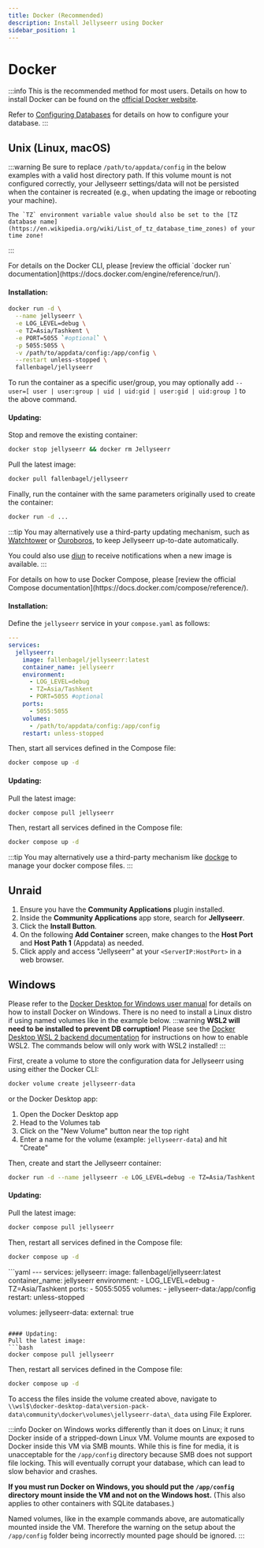 ```yaml
---
title: Docker (Recommended)
description: Install Jellyseerr using Docker
sidebar_position: 1
---
```

# Docker
:::info
This is the recommended method for most users.
Details on how to install Docker can be found on the [official Docker website](https://docs.docker.com/get-docker/).

Refer to [Configuring Databases](/extending-jellyseerr/database-config#postgresql-options) for details on how to configure your database.
:::

## Unix (Linux, macOS)
:::warning
Be sure to replace `/path/to/appdata/config` in the below examples with a valid host directory path. If this volume mount is not configured correctly, your Jellyseerr settings/data will not be persisted when the container is recreated (e.g., when updating the image or rebooting your machine).

    The `TZ` environment variable value should also be set to the [TZ database name](https://en.wikipedia.org/wiki/List_of_tz_database_time_zones) of your time zone!

:::


<Tabs groupId="docker-methods" queryString>
  <TabItem value="docker-cli" label="Docker CLI">
For details on the Docker CLI, please [review the official `docker run` documentation](https://docs.docker.com/engine/reference/run/).

#### Installation:

```bash
docker run -d \
  --name jellyseerr \
  -e LOG_LEVEL=debug \
  -e TZ=Asia/Tashkent \
  -e PORT=5055 `#optional` \
  -p 5055:5055 \
  -v /path/to/appdata/config:/app/config \
  --restart unless-stopped \
  fallenbagel/jellyseerr
```

To run the container as a specific user/group, you may optionally add `--user=[ user | user:group | uid | uid:gid | user:gid | uid:group ]` to the above command.

#### Updating:

Stop and remove the existing container:
```bash
docker stop jellyseerr && docker rm Jellyseerr
```
Pull the latest image:
```bash
docker pull fallenbagel/jellyseerr
```
Finally, run the container with the same parameters originally used to create the container:
```bash
docker run -d ...
```

:::tip
You may alternatively use a third-party updating mechanism, such as [Watchtower](https://github.com/containrrr/watchtower) or [Ouroboros](https://github.com/pyouroboros/ouroboros), to keep Jellyseerr up-to-date automatically.

You could also use [diun](https://github.com/crazy-max/diun) to receive notifications when a new image is available.
:::
  </TabItem>

  <TabItem value="docker-compose" label="Docker Compose">
For details on how to use Docker Compose, please [review the official Compose documentation](https://docs.docker.com/compose/reference/).

#### Installation:
Define the `jellyseerr` service in your `compose.yaml` as follows:
```yaml
---
services:
  jellyseerr:
    image: fallenbagel/jellyseerr:latest
    container_name: jellyseerr
    environment:
      - LOG_LEVEL=debug
      - TZ=Asia/Tashkent
      - PORT=5055 #optional
    ports:
      - 5055:5055
    volumes:
      - /path/to/appdata/config:/app/config
    restart: unless-stopped
```

Then, start all services defined in the Compose file:
```bash
docker compose up -d
```

#### Updating:
Pull the latest image:
```bash
docker compose pull jellyseerr
```
Then, restart all services defined in the Compose file:
```bash
docker compose up -d
```
:::tip
You may alternatively use a third-party mechanism like [dockge](https://github.com/louislam/dockge) to manage your docker compose files.
:::
  </TabItem>
</Tabs>


## Unraid

1. Ensure you have the **Community Applications** plugin installed.
2. Inside the **Community Applications** app store, search for **Jellyseerr**.
3. Click the **Install Button**.
4. On the following **Add Container** screen, make changes to the **Host Port** and **Host Path 1** \(Appdata\) as needed.
5. Click apply and access "Jellyseerr" at your `<ServerIP:HostPort>` in a web browser.

## Windows

Please refer to the [Docker Desktop for Windows user manual](https://docs.docker.com/docker-for-windows/) for details on how to install Docker on Windows. There is no need to install a Linux distro if using named volumes like in the example below.
:::warning
**WSL2 will need to be installed to prevent DB corruption!** Please see the [Docker Desktop WSL 2 backend documentation](https://docs.docker.com/docker-for-windows/wsl/) for instructions on how to enable WSL2. The commands below will only work with WSL2 installed!
:::

First, create a volume to store the configuration data for Jellyseerr using using either the Docker CLI:
```bash
docker volume create jellyseerr-data
```

or the Docker Desktop app:
1. Open the Docker Desktop app
2. Head to the Volumes tab
3. Click on the "New Volume" button near the top right
4. Enter a name for the volume (example: `jellyseerr-data`) and hit "Create"

Then, create and start the Jellyseerr container:
<Tabs groupId="docker-methods" queryString>
  <TabItem value="docker-cli" label="Docker CLI">
```bash
docker run -d --name jellyseerr -e LOG_LEVEL=debug -e TZ=Asia/Tashkent -p 5055:5055 -v "jellyseerr-data:/app/config" --restart unless-stopped fallenbagel/jellyseerr:latest
```

#### Updating:
Pull the latest image:
```bash
docker compose pull jellyseerr
```
Then, restart all services defined in the Compose file:
```bash
docker compose up -d
```
  </TabItem>

  <TabItem value="docker-compose" label="Docker Compose">
```yaml
---
services:
  jellyseerr:
    image: fallenbagel/jellyseerr:latest
    container_name: jellyseerr
    environment:
      - LOG_LEVEL=debug
      - TZ=Asia/Tashkent
    ports:
      - 5055:5055
    volumes:
      - jellyseerr-data:/app/config
    restart: unless-stopped

volumes:
  jellyseerr-data:
    external: true
```

#### Updating:
Pull the latest image:
```bash
docker compose pull jellyseerr
```
Then, restart all services defined in the Compose file:
```bash
docker compose up -d
```
  </TabItem>
</Tabs>

To access the files inside the volume created above, navigate to `\\wsl$\docker-desktop-data\version-pack-data\community\docker\volumes\jellyseerr-data\_data` using File Explorer.

:::info
Docker on Windows works differently than it does on Linux; it runs Docker inside of a stripped-down Linux VM. Volume mounts are exposed to Docker inside this VM via SMB mounts. While this is fine for media, it is unacceptable for the `/app/config` directory because SMB does not support file locking. This will eventually corrupt your database, which can lead to slow behavior and crashes.

**If you must run Docker on Windows, you should put the `/app/config` directory mount inside the VM and not on the Windows host.** (This also applies to other containers with SQLite databases.)

Named volumes, like in the example commands above, are automatically mounted inside the VM. Therefore the warning on the setup about the `/app/config` folder being incorrectly mounted page should be ignored.
:::


